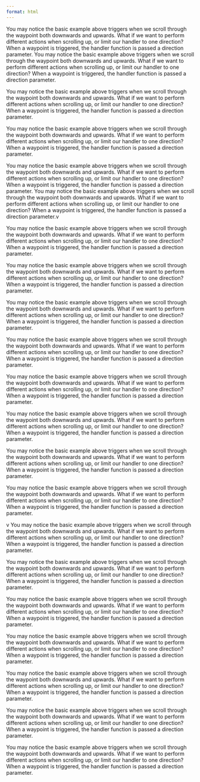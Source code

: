 ```yaml
---
format: html
---
```


```{=html}
<script src="/lib/noframework.waypoints.min.js"></script>

<style>
#overflow-scroll {
  overflow:scroll;
  height:300px;
  background:#aaa;
}

#context-example {
  background:#555;
  color:#fff;
  height:600px;
  margin-top:150px;
}
</style>

<script type="text/javascript">
var waypoint = new Waypoint({
  element: document.getElementById('basic-waypoint'),
  handler: function() {
    notify('Basic waypoint triggered')
  }
})
</script>
```

You may notice the basic example above triggers when we scroll through the waypoint both downwards and upwards. What if we want to perform different actions when scrolling up, or limit our handler to one direction? When a waypoint is triggered, the handler function is passed a direction parameter.
You may notice the basic example above triggers when we scroll through the waypoint both downwards and upwards. What if we want to perform different actions when scrolling up, or limit our handler to one direction? When a waypoint is triggered, the handler function is passed a direction parameter.

:::{#basic-waypoint}
You may notice the basic example above triggers when we scroll through the waypoint both downwards and upwards. What if we want to perform different actions when scrolling up, or limit our handler to one direction? When a waypoint is triggered, the handler function is passed a direction parameter.
:::

You may notice the basic example above triggers when we scroll through the waypoint both downwards and upwards. What if we want to perform different actions when scrolling up, or limit our handler to one direction? When a waypoint is triggered, the handler function is passed a direction parameter.

You may notice the basic example above triggers when we scroll through the waypoint both downwards and upwards. What if we want to perform different actions when scrolling up, or limit our handler to one direction? When a waypoint is triggered, the handler function is passed a direction parameter.
You may notice the basic example above triggers when we scroll through the waypoint both downwards and upwards. What if we want to perform different actions when scrolling up, or limit our handler to one direction? When a waypoint is triggered, the handler function is passed a direction parameter.v


You may notice the basic example above triggers when we scroll through the waypoint both downwards and upwards. What if we want to perform different actions when scrolling up, or limit our handler to one direction? When a waypoint is triggered, the handler function is passed a direction parameter.

You may notice the basic example above triggers when we scroll through the waypoint both downwards and upwards. What if we want to perform different actions when scrolling up, or limit our handler to one direction? When a waypoint is triggered, the handler function is passed a direction parameter.

You may notice the basic example above triggers when we scroll through the waypoint both downwards and upwards. What if we want to perform different actions when scrolling up, or limit our handler to one direction? When a waypoint is triggered, the handler function is passed a direction parameter.

You may notice the basic example above triggers when we scroll through the waypoint both downwards and upwards. What if we want to perform different actions when scrolling up, or limit our handler to one direction? When a waypoint is triggered, the handler function is passed a direction parameter.

You may notice the basic example above triggers when we scroll through the waypoint both downwards and upwards. What if we want to perform different actions when scrolling up, or limit our handler to one direction? When a waypoint is triggered, the handler function is passed a direction parameter.

You may notice the basic example above triggers when we scroll through the waypoint both downwards and upwards. What if we want to perform different actions when scrolling up, or limit our handler to one direction? When a waypoint is triggered, the handler function is passed a direction parameter.

You may notice the basic example above triggers when we scroll through the waypoint both downwards and upwards. What if we want to perform different actions when scrolling up, or limit our handler to one direction? When a waypoint is triggered, the handler function is passed a direction parameter.

You may notice the basic example above triggers when we scroll through the waypoint both downwards and upwards. What if we want to perform different actions when scrolling up, or limit our handler to one direction? When a waypoint is triggered, the handler function is passed a direction parameter.

v
You may notice the basic example above triggers when we scroll through the waypoint both downwards and upwards. What if we want to perform different actions when scrolling up, or limit our handler to one direction? When a waypoint is triggered, the handler function is passed a direction parameter.

You may notice the basic example above triggers when we scroll through the waypoint both downwards and upwards. What if we want to perform different actions when scrolling up, or limit our handler to one direction? When a waypoint is triggered, the handler function is passed a direction parameter.

You may notice the basic example above triggers when we scroll through the waypoint both downwards and upwards. What if we want to perform different actions when scrolling up, or limit our handler to one direction? When a waypoint is triggered, the handler function is passed a direction parameter.

You may notice the basic example above triggers when we scroll through the waypoint both downwards and upwards. What if we want to perform different actions when scrolling up, or limit our handler to one direction? When a waypoint is triggered, the handler function is passed a direction parameter.

You may notice the basic example above triggers when we scroll through the waypoint both downwards and upwards. What if we want to perform different actions when scrolling up, or limit our handler to one direction? When a waypoint is triggered, the handler function is passed a direction parameter.

You may notice the basic example above triggers when we scroll through the waypoint both downwards and upwards. What if we want to perform different actions when scrolling up, or limit our handler to one direction? When a waypoint is triggered, the handler function is passed a direction parameter.

You may notice the basic example above triggers when we scroll through the waypoint both downwards and upwards. What if we want to perform different actions when scrolling up, or limit our handler to one direction? When a waypoint is triggered, the handler function is passed a direction parameter.